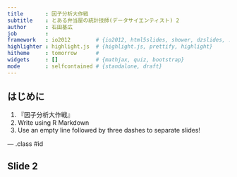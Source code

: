 ```yaml
---
title       : 因子分析大作戦
subtitle    : とある弁当屋の統計技師(データサイエンティスト) 2
author      : 石田基広
job         : 
framework   : io2012        # {io2012, html5slides, shower, dzslides, ...}
highlighter : highlight.js  # {highlight.js, prettify, highlight}
hitheme     : tomorrow      # 
widgets     : []            # {mathjax, quiz, bootstrap}
mode        : selfcontained # {standalone, draft}
---
```


## はじめに

1. 『因子分析大作戦』
2. Write using R Markdown
3. Use an empty line followed by three dashes to separate slides!

--- .class #id 

## Slide 2





